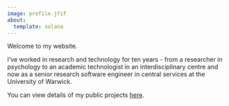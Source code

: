 ```yaml
---
image: profile.jfif
about:
  template: solana
---
```


Welcome to my website.

I've worked in research and technology for ten years - from a researcher in psychology to an academic technologist in an interdisciplinary centre and now as a senior research software engineer in central services at the University of Warwick.

You can view details of my public projects [here](projects.html).
